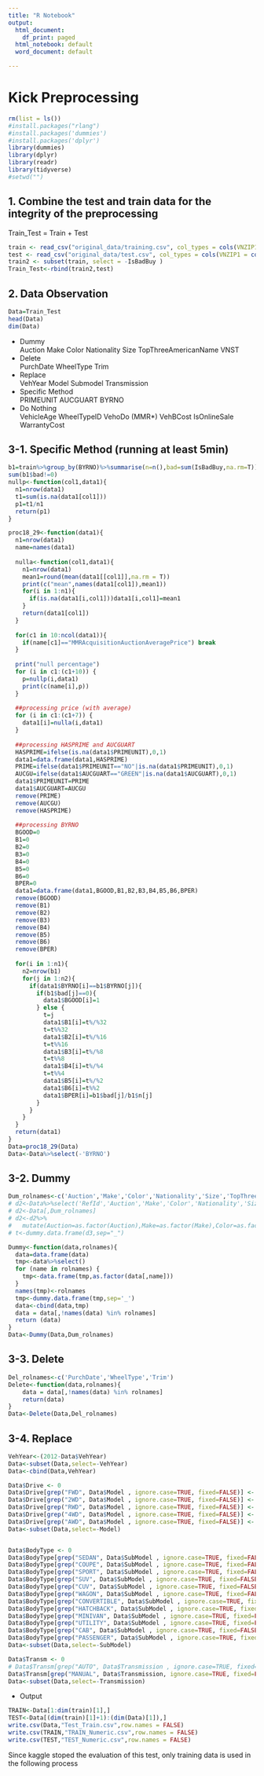 ---
title: "R Notebook"
output:
  html_document:
    df_print: paged
  html_notebook: default
  word_document: default

---
# Kick Preprocessing  

```{r}
rm(list = ls())
#install.packages("rlang")
#install.packages('dummies')
#install.packages('dplyr')
library(dummies)
library(dplyr)
library(readr)
library(tidyverse)
#setwd("")
```

## 1. Combine the test and train data for the integrity of the preprocessing  
  
Train_Test = Train + Test  
```{r}
train <- read_csv("original_data/training.csv", col_types = cols(VNZIP1 = col_character()),na='NULL')
test <- read_csv("original_data/test.csv", col_types = cols(VNZIP1 = col_character()),na='NULL')
train2 <- subset(train, select = -IsBadBuy )
Train_Test<-rbind(train2,test)
```

## 2. Data Observation  

```{r}
Data=Train_Test
head(Data)
dim(Data)
```


* Dummy  
Auction Make Color Nationality Size TopThreeAmericanName VNST  
* Delete  
PurchDate WheelType Trim  
* Replace  
VehYear Model Submodel Transmission  
* Specific Method  
PRIMEUNIT AUCGUART BYRNO  
* Do Nothing  
VehicleAge WheelTypeID VehoDo (MMR*) VehBCost IsOnlineSale WarrantyCost  
  
## 3-1. Specific Method (running at least 5min)

```{r}
b1=train%>%group_by(BYRNO)%>%summarise(n=n(),bad=sum(IsBadBuy,na.rm=T))%>%arrange(desc(bad))
sum(b1$bad!=0)
nullp<-function(col1,data1){
  n1=nrow(data1)
  t1=sum(is.na(data1[col1]))
  p1=t1/n1
  return(p1)
}

proc18_29<-function(data1){
  n1=nrow(data1)
  name=names(data1)
  
  nulla<-function(col1,data1){
    n1=nrow(data1)
    mean1=round(mean(data1[[col1]],na.rm = T))
    print(c("mean",names(data1[col1]),mean1))
    for(i in 1:n1){
      if(is.na(data1[i,col1]))data1[i,col1]=mean1
    }
    return(data1[col1])
  }
  
  for(c1 in 10:ncol(data1)){
    if(name[c1]=="MMRAcquisitionAuctionAveragePrice") break
  }
  
  print("null percentage")
  for (i in c1:(c1+10)) {
    p=nullp(i,data1)
    print(c(name[i],p))
  }
  
  ##processing price (with average)
  for (i in c1:(c1+7)) {
    data1[i]=nulla(i,data1)
  }
  
  ##processing HASPRIME and AUCGUART
  HASPRIME=ifelse(is.na(data1$PRIMEUNIT),0,1)
  data1=data.frame(data1,HASPRIME)
  PRIME=ifelse(data1$PRIMEUNIT=="NO"|is.na(data1$PRIMEUNIT),0,1)
  AUCGU=ifelse(data1$AUCGUART=="GREEN"|is.na(data1$AUCGUART),0,1)
  data1$PRIMEUNIT=PRIME
  data1$AUCGUART=AUCGU
  remove(PRIME)
  remove(AUCGU)
  remove(HASPRIME)
  
  ##processing BYRNO
  BGOOD=0
  B1=0
  B2=0
  B3=0
  B4=0
  B5=0
  B6=0
  BPER=0
  data1=data.frame(data1,BGOOD,B1,B2,B3,B4,B5,B6,BPER)
  remove(BGOOD)
  remove(B1)
  remove(B2)
  remove(B3)
  remove(B4)
  remove(B5)
  remove(B6)
  remove(BPER)
  
  for(i in 1:n1){
    n2=nrow(b1)
    for(j in 1:n2){
      if(data1$BYRNO[i]==b1$BYRNO[j]){
        if(b1$bad[j]==0){
          data1$BGOOD[i]=1
        } else {
          t=j
          data1$B1[i]=t%/%32
          t=t%%32
          data1$B2[i]=t%/%16
          t=t%%16
          data1$B3[i]=t%/%8
          t=t%%8
          data1$B4[i]=t%/%4
          t=t%%4
          data1$B5[i]=t%/%2
          data1$B6[i]=t%%2
          data1$BPER[i]=b1$bad[j]/b1$n[j]
        }
      }
    }
  }
  return(data1)
}
Data=proc18_29(Data)
Data<-Data%>%select(-'BYRNO')
```

## 3-2. Dummy  

```{r}
Dum_rolnames<-c('Auction','Make','Color','Nationality','Size','TopThreeAmericanName','VNST')
# d2<-Data%>%select('RefId','Auction','Make','Color','Nationality','Size','TopThreeAmericanName','VNST')
# d2<-Data[,Dum_rolnames]
# d2<-d2%>%
#   mutate(Auction=as.factor(Auction),Make=as.factor(Make),Color=as.factor(Color),Nationality=as.factor(Nationality),Size=as.factor(Size),TopThreeAmericanName=as.factor(TopThreeAmericanName),VNST=as.factor(VNST))
# t<-dummy.data.frame(d3,sep="_")

Dummy<-function(data,rolnames){
  data=data.frame(data)
  tmp<-data%>%select()
  for (name in rolnames) {
    tmp<-data.frame(tmp,as.factor(data[,name]))
  }
  names(tmp)<-rolnames
  tmp<-dummy.data.frame(tmp,sep='_')
  data<-cbind(data,tmp)
  data = data[,!names(data) %in% rolnames]
  return (data)
}
Data<-Dummy(Data,Dum_rolnames)
```

## 3-3. Delete  

```{r}
Del_rolnames<-c('PurchDate','WheelType','Trim')
Delete<-function(data,rolnames){
    data = data[,!names(data) %in% rolnames]
    return(data)
}
Data<-Delete(Data,Del_rolnames)
```

## 3-4. Replace  

```{r}
VehYear<-(2012-Data$VehYear)
Data<-subset(Data,select=-VehYear)
Data<-cbind(Data,VehYear)

Data$Drive <- 0
Data$Drive[grep("FWD", Data$Model , ignore.case=TRUE, fixed=FALSE)] <- 1
Data$Drive[grep("2WD", Data$Model , ignore.case=TRUE, fixed=FALSE)] <- 1
Data$Drive[grep("RWD", Data$Model , ignore.case=TRUE, fixed=FALSE)] <- 1
Data$Drive[grep("4WD", Data$Model , ignore.case=TRUE, fixed=FALSE)] <- 2
Data$Drive[grep("AWD", Data$Model , ignore.case=TRUE, fixed=FALSE)] <- 2
Data<-subset(Data,select=-Model)


Data$BodyType <- 0
Data$BodyType[grep("SEDAN", Data$SubModel , ignore.case=TRUE, fixed=FALSE)] <- 1
Data$BodyType[grep("COUPE", Data$SubModel , ignore.case=TRUE, fixed=FALSE)] <- 2
Data$BodyType[grep("SPORT", Data$SubModel , ignore.case=TRUE, fixed=FALSE)] <- 2
Data$BodyType[grep("SUV", Data$SubModel , ignore.case=TRUE, fixed=FALSE)]   <- 3
Data$BodyType[grep("CUV", Data$SubModel , ignore.case=TRUE, fixed=FALSE)]   <- 4
Data$BodyType[grep("WAGON", Data$SubModel , ignore.case=TRUE, fixed=FALSE)] <- 4
Data$BodyType[grep("CONVERTIBLE", Data$SubModel , ignore.case=TRUE, fixed=FALSE)] <- 5
Data$BodyType[grep("HATCHBACK", Data$SubModel , ignore.case=TRUE, fixed=FALSE)]   <- 6
Data$BodyType[grep("MINIVAN", Data$SubModel , ignore.case=TRUE, fixed=FALSE)]     <- 7
Data$BodyType[grep("UTILITY", Data$SubModel , ignore.case=TRUE, fixed=FALSE)]     <- 8
Data$BodyType[grep("CAB", Data$SubModel , ignore.case=TRUE, fixed=FALSE)]         <- 9
Data$BodyType[grep("PASSENGER", Data$SubModel , ignore.case=TRUE, fixed=FALSE)]   <- 10
Data<-subset(Data,select=-SubModel)

Data$Transm <- 0
# Data$Transm[grep("AUTO", Data$Transmission , ignore.case=TRUE, fixed=FALSE)] <- "2" #->all full value should be auto
Data$Transm[grep("MANUAL", Data$Transmission, ignore.case=TRUE, fixed=FALSE)] <- 1
Data<-subset(Data,select=-Transmission)
```

* Output  

```{r}
TRAIN<-Data[1:dim(train)[1],]
TEST<-Data[(dim(train)[1]+1):(dim(Data)[1]),]
write.csv(Data,"Test_Train.csv",row.names = FALSE)
write.csv(TRAIN,"TRAIN_Numeric.csv",row.names = FALSE)
write.csv(TEST,"TEST_Numeric.csv",row.names = FALSE)
```

Since kaggle stoped the evaluation of this test, only training data is used in the following process
